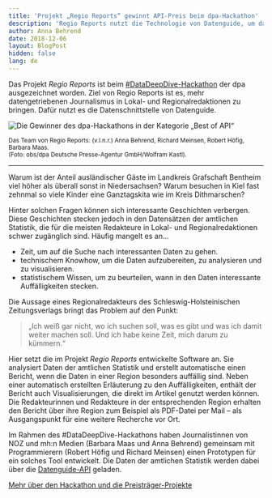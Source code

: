 ```yaml
---
title: 'Projekt „Regio Reports“ gewinnt API-Preis beim dpa-Hackathon'
description: 'Regio Reports nutzt die Technologie von Datenguide, um datengetriebenen Journalismus in Lokalredaktionen zu bringen'
author: Anna Behrend
date: 2018-12-06
layout: BlogPost
hidden: false
lang: de
---
```


Das Projekt _Regio Reports_ ist beim [#DataDeepDive-Hackathon](https://www.dpa.com/de/unternehmen/dpa-zeichnet-aus/picturepunk/#data-deep-dive) der dpa ausgezeichnet worden. Ziel von Regio Reports ist es, mehr datengetriebenen Journalismus in Lokal- und Regionalredaktionen zu bringen. Dafür nutzt es die Datenschnittstelle von Datenguide.

![Die Gewinner des dpa-Hackathons in der Kategorie „Best of API“](./dpa-hackathon.jpg)

<small>
  Das Team von Regio Reports: (v.l.n.r.) Anna Behrend, Richard Meinsen, Robert
  Höfig, Barbara Maas.
  <br />
  (Foto: obs/dpa Deutsche Presse-Agentur GmbH/Wolfram Kastl).
</small>

---

Warum ist der Anteil ausländischer Gäste im Landkreis Grafschaft Bentheim viel höher als überall sonst in Niedersachsen? Warum besuchen in Kiel fast zehnmal so viele Kinder eine Ganztagskita wie im Kreis Dithmarschen?

Hinter solchen Fragen können sich interessante Geschichten verbergen. Diese Geschichten stecken jedoch in den Datensätzen der amtlichen Statistik, die für die meisten Redakteure in Lokal- und Regionalredaktionen schwer zugänglich sind. Häufig mangelt es an…

- Zeit, um auf die Suche nach interessanten Daten zu gehen.
- technischem Knowhow, um die Daten aufzubereiten, zu analysieren und zu visualisieren.
- statistischem Wissen, um zu beurteilen, wann in den Daten interessante Auffälligkeiten stecken.

Die Aussage eines Regionalredakteurs des Schleswig-Holsteinischen Zeitungsverlags bringt das Problem auf den Punkt:

> „Ich weiß gar nicht, wo ich suchen soll, was es gibt und was ich damit weiter machen soll. Und ich habe keine Zeit, mich darum zu kümmern.“

Hier setzt die im Projekt _Regio Reports_ entwickelte Software an. Sie analysiert Daten der amtlichen Statistik und erstellt automatische einen Bericht, wenn die Daten in einer Region besonders auffällig sind. Neben einer automatisch erstellten Erläuterung zu den Auffälligkeiten, enthält der Bericht auch Visualisierungen, die direkt im Artikel genutzt werden können. Die Redakteurinnen und Redakteure in der entsprechenden Region erhalten den Bericht über ihre Region zum Beispiel als PDF-Datei per Mail – als Ausgangspunkt für eine weitere Recherche vor Ort.

Im Rahmen des #DataDeepDive-Hackathons haben Journalistinnen von NOZ und mh:n Medien (Barbara Maas und Anna Behrend) gemeinsam mit Programmierern (Robert Höfig und Richard Meinsen) einen Prototypen für ein solches Tool entwickelt. Die Daten der amtlichen Statistik werden dabei über die [Datenguide-API](https://github.com/datenguide/datenguide/blob/master/docs/_api-docs/api_docs.md) geladen.

[Mehr über den Hackathon und die Preisträger-Projekte](https://www.presseportal.de/pm/8218/4131855)
